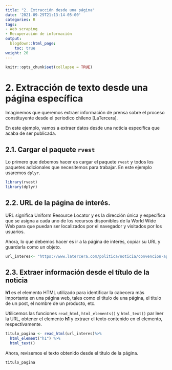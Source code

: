 ```yaml
---
title: "2. Extracción desde una página"
date: '2021-09-29T21:13:14-05:00'
categories: R
tags:
- Web scraping
- Recuperación de información
output:
  blogdown::html_page:
    toc: true
weight: 20
---
```

```r
knitr::opts_chunk$set(collapse = TRUE)
```

# 2. Extracción de texto desde una página específica
Imaginemos que queremos extraer información de prensa sobre el proceso constituyente desde el periodico chileno [LaTercera].

En este ejemplo, vamos a extraer datos desde una noticia específica que acaba de ser publicada.

## 2.1. Cargar el paquete `rvest`

Lo primero que debemos hacer es cargar el paquete `rvest` y todos los paquetes adicionales que necesitemos para trabajar. En este ejemplo usaremos `dplyr`.


```r
library(rvest)
library(dplyr)
```

## 2.2. URL de la página de interés.

URL significa Uniform Resource Locator y es la dirección única y específica que se asigna a cada uno de los recursos disponibles de la World Wide Web para que puedan ser localizados por el navegador y visitados por los usuarios.

Ahora, lo que debemos hacer es ir a la página de interés, copiar su URL y guardarla como un objeto.


```r
url_interes<- "https://www.latercera.com/politica/noticia/convencion-aprueba-que-sea-el-pleno-por-mayoria-simple-el-que-califique-la-renuncia-de-un-convencional-se-descarta-participacion-del-tc/7KTM6K5JZFC4HOUYQOOUGSU5YQ/"

```

## 2.3. Extraer información desde el título de la noticia

**h1** es el elemento HTML utilizado para identificar la cabecera más importante en una página web, tales como el título de una página, el título de un post, el nombre de un producto, etc. 

Utilicemos las funciones `read_html`, `html_elements()` y `html_text()` par leer la URL, obtener el elemento **h1** y extraer el texto contenido en el elemento, respectivamente.

```r
titulo_pagina <- read_html(url_interes)%>% 
  html_element("h1") %>% 
  html_text()
```

Ahora, revisemos el texto obtenido desde el título de la página.


```r
titulo_pagina
```
